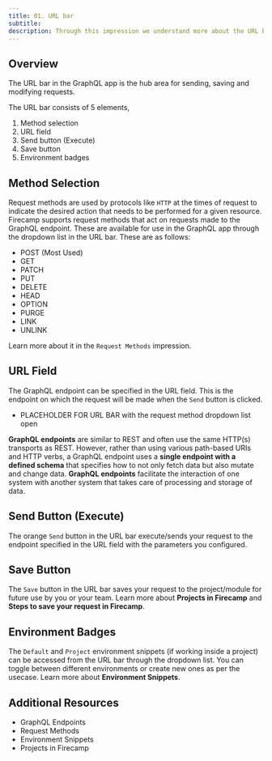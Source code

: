 ```yaml
---
title: 01. URL bar
subtitle:
description: Through this impression we understand more about the URL bar in the GraphQL app of Firecamp
---
```


## Overview

The URL bar in the GraphQL app is the hub area for sending, saving and modifying requests.

The URL bar consists of 5 elements,
1. Method selection
2. URL field
3. Send button (Execute)
4. Save button
5. Environment badges

## Method Selection

Request methods are used by protocols like `HTTP` at the times of request to indicate the desired action that needs to be performed for a given resource. Firecamp supports request methods that act on requests made to the GraphQL endpoint. These are available for use in the GraphQL app through the dropdown list in the URL bar. These are as follows:

- POST (Most Used)
- GET
- PATCH
- PUT
- DELETE
- HEAD
- OPTION
- PURGE
- LINK
- UNLINK

Learn more about it in the `Request Methods` impression.

## URL Field
The GraphQL endpoint can be specified in the URL field. This is the endpoint on which the request will be made when the `Send` button is clicked.

- PLACEHOLDER FOR URL BAR with the request method dropdown list open

**GraphQL endpoints** are similar to REST and often use the same HTTP(s) transports as REST. However, rather than using various path-based URIs and HTTP verbs, a GraphQL endpoint uses a **single endpoint with a defined schema** that specifies how to not only fetch data but also mutate and change data. **GraphQL endpoints** facilitate the interaction of one system with another system that takes care of processing and storage of data.

## Send Button (Execute)
The orange `Send` button in the URL bar execute/sends your request to the endpoint specified in the URL field with the parameters you configured.

## Save Button
The `Save` button in the URL bar saves your request to the project/module for future use by you or your team. Learn more about **Projects in Firecamp** and **Steps to save your request in Firecamp**.

## Environment Badges
The `Default` and `Project` environment snippets (if working inside a project) can be accessed from the URL bar through the dropdown list. You can toggle between different environments or create new ones as per the usecase. Learn more about **Environment Snippets**.

## Additional Resources

- GraphQL Endpoints
- Request Methods
- Environment Snippets
- Projects in Firecamp
